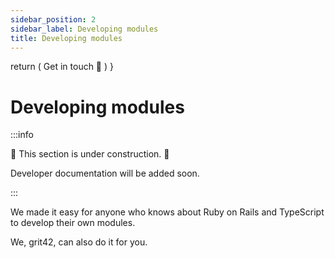 ```yaml
---
sidebar_position: 2
sidebar_label: Developing modules
title: Developing modules
---
```


  return (
      <Link className="button button--primary button--lg" to="mailto:contact@grit42.com">
        Get in touch 🚀
      </Link>
  )
}

# Developing modules

:::info

🚧 This section is under construction. 🚧

Developer documentation will be added soon.

:::

We made it easy for anyone who knows about Ruby on Rails and TypeScript to develop their own modules.

We, grit42, can also do it for you.

<CallToAction />
